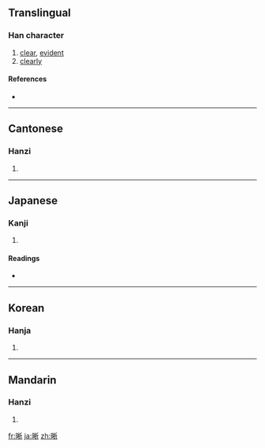 {{also|晢}}
==Translingual==

===Han character===
{{Han char|rn=72|rad=日|as=08|sn=12|four=6202<sub>1</sub>|canj=日木竹中 (ADHL)}}

# [[clear]], [[evident]]
# [[clearly]]

====References====
* {{Han ref|kx=0496.330|dkj=13990|dj=0863.060|hdz=21517.080|uh=6670|ud=26224|bh=B4B7|bd=46263}}

----

==Cantonese==

===Hanzi===
{{yue-hanzi|jyut=|y=sik1}}

# {{defn|Cantonese|sort=日08}}

----

==Japanese==

===Kanji===
{{ja-kanji|grade=|rs=日08}}

# {{defn|Japanese|sort=日08}}

====Readings====
* {{ja-readings|on=[[せき]] (seki), [[しゃく]] (shaku)|kun=[[あきらか]] (akiraka)}}

----

==Korean==

===Hanja===
{{ko-hanja|hangeul=석|eumhun=|rv=seok|mr=sŏk|y=sek}}

# {{defn|Korean|sort=日08}}

----

==Mandarin==

===Hanzi===
{{cmn-hanzi|pin=[[nì]] ([[ni4]]), [[xī]] ([[xi1]])|wg=ni<sup>4</sup>, hsi<sup>1</sup>}}

# {{defn|Mandarin|sort=日08}}

[[fr:晰]]
[[ja:晰]]
[[zh:晰]]